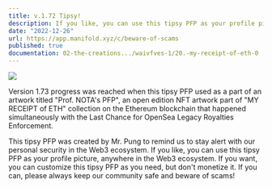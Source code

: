 ```yaml
---
title: v.1.72 Tipsy!​
description: If you like, you can use this tipsy PFP as your profile picture, anywhere in the Web3 ecosystem. If you want, you can customize this tipsy PFP as you need, but don't monetize it.
date: "2022-12-26"
url: https://app.manifold.xyz/c/beware-of-scams
published: true
documentation: 02-the-creations.../waivfves-1/20.-my-receipt-of-eth-0
---
```


[![](/1.72.jpeg)](/1.72.jpeg)

Version 1.73 progress was reached when this tipsy PFP used as a part of an artwork titled "Prof. NOTA's PFP", an open edition NFT artwork part of "MY RECEIPT of ETH" collection on the Ethereum blockchain that happened simultaneously with the Last Chance for OpenSea Legacy Royalties Enforcement.   
   
This tipsy PFP was created by Mr. Pung to remind us to stay alert with our personal security in the Web3 ecosystem. If you like, you can use this tipsy PFP as your profile picture, anywhere in the Web3 ecosystem. If you want, you can customize this tipsy PFP as you need, but don't monetize it. If you can, please always keep our community safe and beware of scams!
